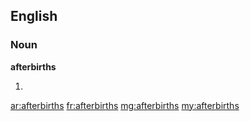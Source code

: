 ==English==
===Noun===
'''afterbirths'''
#{{plural of|[[afterbirth]]}}

[[ar:afterbirths]]
[[fr:afterbirths]]
[[mg:afterbirths]]
[[my:afterbirths]]